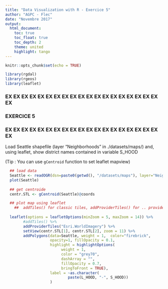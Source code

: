 ```yaml
---
title: "Data Visualization with R - Exercice 5"
author: "AGPC - Flec"
date: "Novembre 2017"
output: 
  html_document:
    toc: true
    toc_float: true
    toc_depth: 2
    theme: united
    highlight: tango
---
```


```r
knitr::opts_chunk$set(echo = TRUE)
```

```r
library(rgdal)
library(rgeos)
library(leaflet)
```


### EX EX EX EX EX EX EX EX EX EX EX EX EX EX EX EX EX EX EX EX  
### EXERCICE 5 
### EX EX EX EX EX EX EX EX EX EX EX EX EX EX EX EX EX EX EX EX  


Load Seattle shapefile (layer "Neighborhoods" in ./datasets/maps/) and, using leaflet, show district names contained in variable S_HOOD

(Tip : You can use  ```gCentroid``` function to set leaflet mapview)

```r

  ## load data
  Seattle <- readOGR(dsn=paste0(getwd(), "/datasets/maps"), layer="Neighborhoods")
  plot(Seattle)
  
  ## get centroide
  centr.STL <- gCentroid(Seattle)@coords

  ## plot map using leaflet
    ##  addTiles() for classic tiles, addProviderTiles() for .. providers tiles !
  
  leaflet(options = leafletOptions(minZoom = 5, maxZoom = 14)) %>% 
        #addTiles() %>% 
        addProviderTiles("Esri.WorldImagery") %>%
        setView(centr.STL[1], centr.STL[2], zoom = 11) %>% 
        addPolygons(data=Seattle, weight = 1,  color="firebrick",
                    opacity=1, fillOpacity = 0.1, 
                    highlight = highlightOptions(
                         weight = 1,
                         color = "grey70",
                         dashArray = "",
                         fillOpacity = 0.7,
                         bringToFront = TRUE),
                    label = ~as.character(
                            paste(L_HOOD, "-", S_HOOD))
                    )  
                   
```


